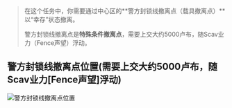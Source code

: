 > 在这个任务中，你需要通过中心区的**警方封锁线撤离点（载具撤离点）**以“幸存”状态撤离。
>
> 警方封锁线撤离点是**特殊条件撤离点**，需要上交大约5000卢布，随Scav业力（Fence声望）浮动。

## 警方封锁线撤离点位置(需要上交大约5000卢布，随Scav业力[Fence声望]浮动)

![警方封锁线撤离点位置](/tarkov/images/guides/burning-rubber/bdc441b7-67f1-4696-a49e-360eaa409bfe.webp "警方封锁线撤离点位置")
